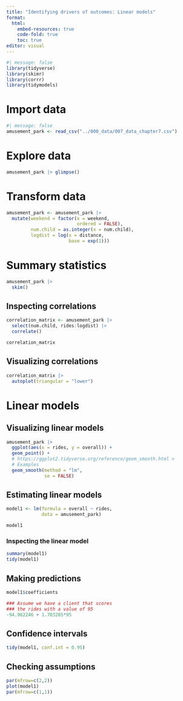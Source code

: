 ---
title: "Identifying drivers of outcomes: Linear models"
format: 
  html:
    embed-resources: true
    code-fold: true
    toc: true
editor: visual
---

```{r}
#| message: false
library(tidyverse)
library(skimr)
library(corrr)
library(tidymodels)
```

# Import data

```{r}
#| message: false
amusement_park <- read_csv("../000_data/007_data_chapter7.csv")
```

# Explore data 

```{r}
amusement_park |> glimpse()
```

# Transform data

```{r}
amusement_park <- amusement_park |> 
  mutate(weekend = factor(x = weekend,
                          ordered = FALSE),
         num.child = as.integer(x = num.child),
         logdist = log(x = distance, 
                       base = exp(1)))
```

# Summary statistics

```{r}
amusement_park |> 
  skim()
```

## Inspecting correlations

```{r}
correlation_matrix <- amusement_park |> 
  select(num.child, rides:logdist) |> 
  correlate()

correlation_matrix
```

## Visualizing correlations

```{r}
correlation_matrix |> 
  autoplot(triangular = "lower")
```

# Linear models

## Visualizing linear models

```{r}
amusement_park |>
  ggplot(aes(x = rides, y = overall)) + 
  geom_point() +
  # https://ggplot2.tidyverse.org/reference/geom_smooth.html >
  # Examples
  geom_smooth(method = "lm",
              se = FALSE)
```

## Estimating linear models

```{r}
model1 <- lm(formula = overall ~ rides,
             data = amusement_park)

model1
```

### Inspecting the linear model

```{r}
summary(model1)
tidy(model1)
```

## Making predictions 

```{r}
model1$coefficients

### Assume we have a client that scores
### the rides with a value of 95
-94.962246 + 1.703285*95
```

## Confidence intervals

```{r}
tidy(model1, conf.int = 0.95)
```

## Checking assumptions

```{r}
par(mfrow=c(2,2))
plot(model1)
par(mfrow=c(1,1))
```

